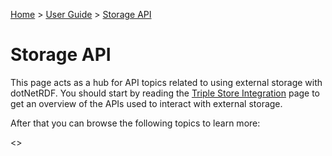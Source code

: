 [[Home]] > [[User Guide]] > [[User Guide/Storage API|Storage API]]

= Storage API =

This page acts as a hub for API topics related to using external storage with dotNetRDF.  You should start by reading the [[User Guide/Triple Store Integration|Triple Store Integration]] page to get an overview of the APIs used to interact with external storage.

After that you can browse the following topics to learn more:

<<toc User Guide/Storage/>>